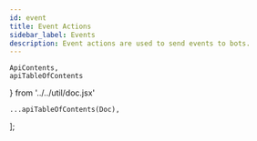 ```yaml
---
id: event
title: Event Actions
sidebar_label: Events
description: Event actions are used to send events to bots.
---
```


    ApiContents,
    apiTableOfContents
} from '../../util/doc.jsx'

    ...apiTableOfContents(Doc),
];

<ApiContents doc={Doc} />